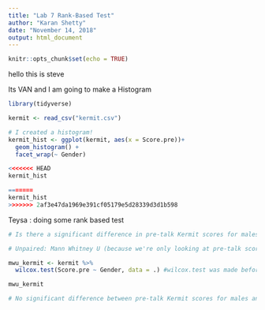 ```yaml
---
title: "Lab 7 Rank-Based Test"
author: "Karan Shetty"
date: "November 14, 2018"
output: html_document
---
```


```r
knitr::opts_chunk$set(echo = TRUE)
```

hello this is steve


Its VAN and I am going to make a Histogram 
```r

library(tidyverse)

kermit <- read_csv("kermit.csv")

# I created a histogram!
kermit_hist <- ggplot(kermit, aes(x = Score.pre))+
  geom_histogram() +
  facet_wrap(~ Gender)

<<<<<<< HEAD
kermit_hist

=======
kermit_hist 
>>>>>>> 2af3e47da1969e391cf05179e5d28339d3d1b598
```


Teysa : doing some rank based test

```r

# Is there a significant difference in pre-talk Kermit scores for males and females?

# Unpaired: Mann Whitney U (because we're only looking at pre-talk scores, NOT pre vs. post test)

mwu_kermit <- kermit %>% 
  wilcox.test(Score.pre ~ Gender, data = .) #wilcox.test was made before piping existed so you must specify "data= ." which says use the most recent data frame

mwu_kermit

# No significant difference between pre-talk Kermit scores for males and females (because p-value is greater than 0.05). 

```

